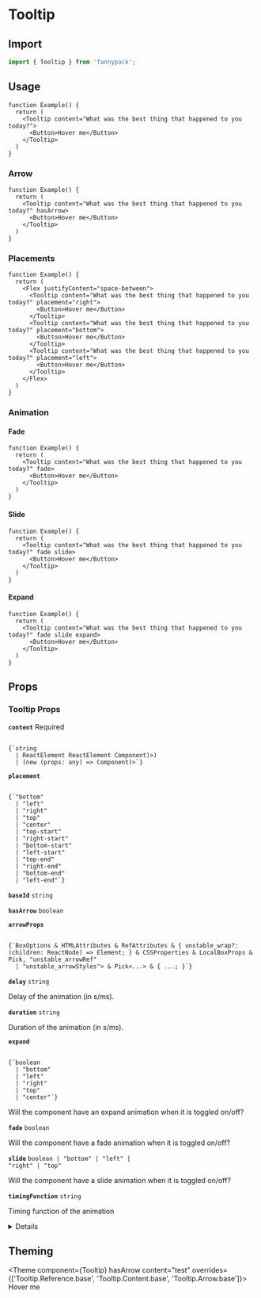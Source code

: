 
# Tooltip

## Import

```jsx
import { Tooltip } from 'fannypack';
```

## Usage

```function-live
function Example() {
  return (
    <Tooltip content="What was the best thing that happened to you today?">
      <Button>Hover me</Button>
    </Tooltip>
  )
}
```

### Arrow

```function-live
function Example() {
  return (
    <Tooltip content="What was the best thing that happened to you today?" hasArrow>
      <Button>Hover me</Button>
    </Tooltip>
  )
}
```

### Placements

```function-live
function Example() {
  return (
    <Flex justifyContent="space-between">
      <Tooltip content="What was the best thing that happened to you today?" placement="right">
        <Button>Hover me</Button>
      </Tooltip>
      <Tooltip content="What was the best thing that happened to you today?" placement="bottom">
        <Button>Hover me</Button>
      </Tooltip>
      <Tooltip content="What was the best thing that happened to you today?" placement="left">
        <Button>Hover me</Button>
      </Tooltip>
    </Flex>
  )
}
```

### Animation

#### Fade

```function-live
function Example() {
  return (
    <Tooltip content="What was the best thing that happened to you today?" fade>
      <Button>Hover me</Button>
    </Tooltip>
  )
}
```

#### Slide

```function-live
function Example() {
  return (
    <Tooltip content="What was the best thing that happened to you today?" fade slide>
      <Button>Hover me</Button>
    </Tooltip>
  )
}
```

#### Expand

```function-live
function Example() {
  return (
    <Tooltip content="What was the best thing that happened to you today?" fade slide expand>
      <Button>Hover me</Button>
    </Tooltip>
  )
}
```

## Props

### Tooltip Props

<!-- Automatically generated -->

**<Code marginRight="major-1">content</Code>**  <Text marginLeft="major-1" fontSize="150" textTransform="uppercase" color="gray">Required</Text>

<Code isBlock palette="primary" fontSize="150" padding="minor-1" marginBottom="major-2">
{`string
  | ReactElement<any, string
  | ((props: any) => ReactElement<any, string
  | ...
  | (new (props: any) => Component<any, any, any>)>)
  | (new (props: any) => Component<any, any, any>)>`}
</Code>

<Box marginBottom="major-4" />

**<Code marginRight="major-1">placement</Code>**

<Code isBlock palette="primary" fontSize="150" padding="minor-1" marginBottom="major-2">
{`"bottom"
  | "left"
  | "right"
  | "top"
  | "center"
  | "top-start"
  | "right-start"
  | "bottom-start"
  | "left-start"
  | "top-end"
  | "right-end"
  | "bottom-end"
  | "left-end"`}
</Code>

<Box marginBottom="major-4" />

**<Code marginRight="major-1">baseId</Code>** <Code fontSize="150" palette="primary">string</Code>

<Box marginBottom="major-4" />

**<Code marginRight="major-1">hasArrow</Code>** <Code fontSize="150" palette="primary">boolean</Code>

<Box marginBottom="major-4" />

**<Code marginRight="major-1">arrowProps</Code>**

<Code isBlock palette="primary" fontSize="150" padding="minor-1" marginBottom="major-2">
{`BoxOptions & HTMLAttributes<any> & RefAttributes<any> & { unstable_wrap?: (children: ReactNode) => Element; } & CSSProperties & LocalBoxProps & Pick<Partial<PopoverStateReturn>, "unstable_arrowRef"
  | "unstable_arrowStyles"> & Pick<...> & { ...; }`}
</Code>

<Box marginBottom="major-4" />

**<Code marginRight="major-1">delay</Code>** <Code fontSize="150" palette="primary">string</Code>

Delay of the animation (in s/ms).

<Box marginBottom="major-4" />

**<Code marginRight="major-1">duration</Code>** <Code fontSize="150" palette="primary">string</Code>

Duration of the animation (in s/ms).

<Box marginBottom="major-4" />

**<Code marginRight="major-1">expand</Code>**

<Code isBlock palette="primary" fontSize="150" padding="minor-1" marginBottom="major-2">
{`boolean
  | "bottom"
  | "left"
  | "right"
  | "top"
  | "center"`}
</Code>

Will the component have an expand animation when it is toggled on/off?

<Box marginBottom="major-4" />

**<Code marginRight="major-1">fade</Code>** <Code fontSize="150" palette="primary">boolean</Code>

Will the component have a fade animation when it is toggled on/off?

<Box marginBottom="major-4" />

**<Code marginRight="major-1">slide</Code>** <Code fontSize="150" palette="primary">boolean | &#34;bottom&#34; | &#34;left&#34; | &#34;right&#34; | &#34;top&#34;</Code>

Will the component have a slide animation when it is toggled on/off?

<Box marginBottom="major-4" />

**<Code marginRight="major-1">timingFunction</Code>** <Code fontSize="150" palette="primary">string</Code>

Timing function of the animation

<Box marginBottom="major-4" />

<details><Box use="summary" marginBottom="major-2">Inherits <code><strong>Box</strong></code> props</Box>

**<Code marginRight="major-1">use</Code>**

<Code isBlock palette="primary" fontSize="150" padding="minor-1" marginBottom="major-2">
{`string
  | ComponentClass<any, any>
  | FunctionComponent<any>`}
</Code>

<Box marginBottom="major-4" />

**<Code marginRight="major-1">className</Code>** <Code fontSize="150" palette="primary">string</Code>

<Box marginBottom="major-4" />

**<Code marginRight="major-1">children</Code>**

<Code isBlock palette="primary" fontSize="150" padding="minor-1" marginBottom="major-2">
{`string
  | number
  | boolean
  | {}
  | ReactElement<any, string
  | ((props: any) => ReactElement<any, string
  | ...
  | (new (props: any) => Component<any, any, any>)>)
  | (new (props: any) => Component<any, any, any>)>
  | ReactNodeArray
  | ReactPortal
  | ((props: BoxProps) => ReactNode)`}
</Code>

<Box marginBottom="major-4" />

**<Code marginRight="major-1">altitude</Code>** <Code fontSize="150" palette="primary">string</Code>

<Box marginBottom="major-4" />

**<Code marginRight="major-1">showBreakpoint</Code>** <Code fontSize="150" palette="primary">string</Code>

<Box marginBottom="major-4" />

**<Code marginRight="major-1">hiddenBreakpoint</Code>** <Code fontSize="150" palette="primary">string</Code>

<Box marginBottom="major-4" />

**<Code marginRight="major-1">overrides</Code>**

<Code isBlock palette="primary" fontSize="150" padding="minor-1" marginBottom="major-2">
{`{
  altitudes?: AltitudesThemeConfig;
  borders?: BordersThemeConfig;
  borderRadii?: BorderRadiiThemeConfig;
  breakpoints?: BreakpointsThemeConfig;
  fontSizes?: FontSizeThemeConfig;
  fontWeights?: FontWeightsThemeConfig;
  ... 50 more ...;
  Tooltip?: TooltipThemeConfig;
}`}
</Code>

<Box marginBottom="major-4" />

**<Code marginRight="major-1">elementRef</Code>** <Code fontSize="150" palette="primary">((instance: any) =&#62; void) | RefObject&#60;any&#62;</Code>

<Box marginBottom="major-4" />

**<Code marginRight="major-1">themeKeyOverride</Code>** <Code fontSize="150" palette="primary">string</Code>

<Box marginBottom="major-4" />

</details>


## Theming

<Theme component={Tooltip} hasArrow content="test" overrides={['Tooltip.Reference.base', 'Tooltip.Content.base', 'Tooltip.Arrow.base']}>
  Hover me
</Theme>
